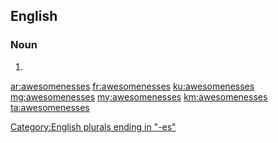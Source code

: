 ==English==

===Noun===
{{head|en|plural}}

# {{plural of|awesomeness|lang=en}}

[[Category:English plurals ending in "-es"]]

[[ar:awesomenesses]]
[[fr:awesomenesses]]
[[ku:awesomenesses]]
[[mg:awesomenesses]]
[[my:awesomenesses]]
[[km:awesomenesses]]
[[ta:awesomenesses]]